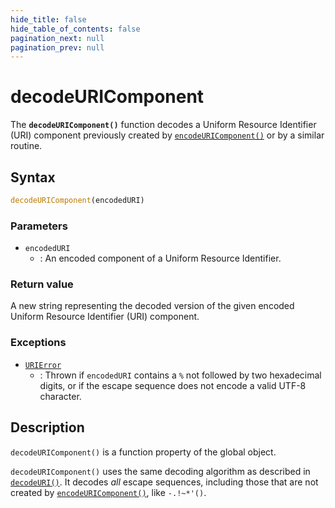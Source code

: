 ```yaml
---
hide_title: false
hide_table_of_contents: false
pagination_next: null
pagination_prev: null
---
```

# decodeURIComponent

The **`decodeURIComponent()`** function decodes a Uniform Resource Identifier (URI) component previously created by [`encodeURIComponent()`](./encodeURIComponent.md) or by a similar routine.


## Syntax

```js
decodeURIComponent(encodedURI)
```

### Parameters

- `encodedURI`
  - : An encoded component of a Uniform Resource Identifier.

### Return value

A new string representing the decoded version of the given encoded Uniform Resource Identifier (URI) component.

### Exceptions

- [`URIError`](../globals/URIError/URIError.md)
  - : Thrown if `encodedURI` contains a `%` not followed by two hexadecimal digits, or if the escape sequence does not encode a valid UTF-8 character.

## Description

`decodeURIComponent()` is a function property of the global object.

`decodeURIComponent()` uses the same decoding algorithm as described in [`decodeURI()`](./decodeURI.md). It decodes _all_ escape sequences, including those that are not created by [`encodeURIComponent()`](./encodeURIComponent.md), like `-.!~*'()`.
